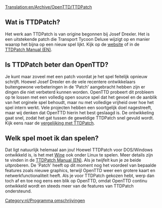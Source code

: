 [[Translation:en/Archive/OpenTTD/TTDPatch]]

==Wat is TTDPatch?==
Het werk aan TTDPatch is van origine begonnen bij Josef Drexler. Het is een uitstekende patch die Transport Tycoon Deluxe wijzigt op en manier waarop het bijna op een nieuw spel lijkt. Kijk op de [http://www.ttdpatch.net/ website] of in de [http://wiki.ttdpatch.net/tiki-index.php TTDPatch Manual (EN)].

==Is TTDPatch beter dan OpenTTD?==

Je kunt maar zoveel met een patch voordat je het spel feitelijk opnieuw schrijft. Hoewel Josef Drexler en de vele recentere ontwikkelaars buitengewone verbeteringen in de 'Patch' aangebracht hebben zijn er dingen die niet verbeterd kunnen worden. 
OpenTTD probeert dit probleem op te lossen met een volledig open source spel dat het gevoel en de aanblik van het orginele spel behoudt, maar nu met volledige vrijheid over hoe het spel intern werkt. Vele projecten hebben een soortgelijk doel nagestreeft, maar wij denken dat OpenTTD hierin het best geslaagd is. De ontwikkeling gaat snel, zodat het gat tussen de geweldige TTDPatch snel gevuld wordt. Kijk eens naar de [[nl/Vergelijking tussen OpenTTD en TTDPatch features|vergelijking met TTDPatch]].

==Welk spel moet ik dan spelen?==

Dat ligt natuurlijk helemaal aan jou! Hoewel TTDPatch voor DOS/Windows ontwikkeld is, is het met [https://www.wikipedia.org/wiki/Nl:Wine Wine] ook onder Linux te spelen. Meer details zijn te vinden in de [http://wiki.ttdpatch.net/tiki-index.php?page=TTDonLinux TTDPatch Manual (EN)]. Als je twijfelt kun je ze beide uitproberen. De 'Patch' heeft op dit moment nog het voordeel van bepaalde features zoals nieuwe graphics, terwijl OpenTTD weer een grotere kaart en netwerkfunctionaliteit heeft. Als je voor TTDPatch gekozen hebt, werp dan toch af en toe nog eens een blik op OpenTTD, omdat OpenTTD continu ontwikkeld wordt en steeds meer van de features van TTDPatch ondersteund.

[[Category:nl/Programma omschrijvingen]]